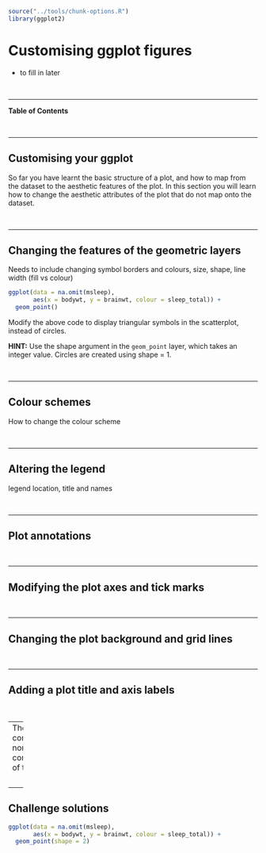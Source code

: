 
```r
source("../tools/chunk-options.R")
library(ggplot2)
```

# Customising ggplot figures

<!--sec data-title="Learning Objectives" data-id="obj" data-show=true data-collapse=false ces-->

* to fill in later

<!--endsec-->

<br>

---

**Table of Contents**

<!-- toc -->

<br>

---

## Customising your ggplot

So far you have learnt the basic structure of a plot, and how to map from the dataset to the aesthetic features of the plot. In this section you will learn how to change the aesthetic attributes of the plot that do not map onto the dataset.

<br>

---

## Changing the features of the geometric layers

Needs to include changing symbol borders and colours, size, shape, 
line width (fill vs colour)

<!--sec data-title="Challenge 1" data-id="ch1" data-show=true data-collapse=false ces-->

```r
ggplot(data = na.omit(msleep), 
       aes(x = bodywt, y = brainwt, colour = sleep_total)) +
  geom_point()
```

Modify the above code to display triangular symbols in the scatterplot, instead of circles.

**HINT:** Use the shape argument in the `geom_point` layer, which takes an integer value. Circles are created using shape = 1. 

<!--endsec-->

<br>

---

## Colour schemes

How to change the colour scheme

<br>

---

## Altering the legend

legend location, title and names

<br>

---

## Plot annotations

<br>

---

## Modifying the plot axes and tick marks

<br>

---

## Changing the plot background and grid lines

<br>

---

## Adding a plot title and axis labels

<br>

---
Themes control non-data components of the plot.

<br>

---

## Challenge solutions

<!--sec data-title="Solution to Challenge 1" data-id="ch1sol" data-show=true data-collapse=true ces-->

```r
ggplot(data = na.omit(msleep), 
       aes(x = bodywt, y = brainwt, colour = sleep_total)) +
  geom_point(shape = 2)
```

<!--endsec-->